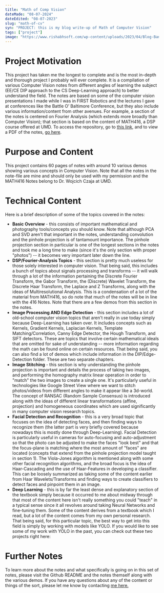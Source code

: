 ```yaml
---
title: "Math of Comp Vision"
dateMade: "08-07-2024"
dateEdited: "08-07-2023"
slug: "math-of-cv"
syn: "PROJECT: this is my blog write-up of Math of Computer Vision"
tags: ["project"]
image: "https://www.rishabhsoft.com/wp-content/uploads/2023/04/Blog-Banner-Computer-Vision.jpg"
---
```

# Project Motivation

This project has taken me the longest to complete and is the most in-depth and thorough project I probably will ever complete. It is a compilation of various Computer Vision notes from different angles of learning the subject (EE/CE DIP approach to the CS Deep-Learning approach) to better understand the field. The notes are based on some of the computer vision presentations I made while I was in FIRST Robotics and the lectures I gave at conferences like the Battle O’ Baltimore Conference, but they also include various information/content from other avenues. For example, a section of the notes is centered on Fourier Analysis (which extends more broadly than Computer Vision); that section is based on the content of MATH416, a DSP course offered at UMD. To access the repository, go to [this link](https://github.com/BlueSinkers/Computer-Vision), and to view a PDF of the notes, [go here](https://abhiramkidambi.com/additionals/CV_Notes_Kidambi_Abhiram.pdf).

# Purpose and Content

This project contains 60 pages of notes with around 10 various demos showing various concepts in Computer Vision. Note that all the notes in the note-file are mine and should only be used with my permission and the MATH416 Notes belong to Dr. Wojcich Czaja at UMD.

# Technical Content

Here is a brief description of some of the topics covered in the notes:

- **Basic Overview** \- this consists of important mathematical and photography tools/concepts you should know. Note that although PCA and SVD aren't that important in the notes, understanding convolution and the pinhole projection is of tantamount importance. The pinhole projection section in particular is one of the longest sections in the notes and took me a long time to make (since it's the only section with proper "photos") \-- it becomes very important later down the line.  
- **DSP/Fourier-Analysis Topics** \- this section is pretty much useless for those solely interested in computer vision. That being said, this includes a bunch of topics about signals processing and transforms \-- it will walk through a lot of the information pertaining the Discrete Fourier Transform, the Gabor Transform, the (Discrete) Wavelet Transform, the Discrete Haar Transform, the Laplace and Z Transforms, along with the ideas of Multiresolutional Analysis. This is a condensation of a lot of the material from MATH416, so do note that much of the notes will be in line with the 416 Notes. Note that there are a few demos from this section in the notes.  
- **Image Processing AND Edge Detection** \- this section includes a lot of old-school computer vision topics that aren't really in use today simply because Deep-Learning has taken over. It includes concepts such as Kernels, Gradient Kernels, Laplacian Kernels, Template Matching/Correlation, Canny Edge Detector, the Hough Transform, and SIFT detectors. These are topics that involve certain mathematical ideals that are omitted for sake of understanding \-- more information regarding the math can be found online on certain resources. That being said, you can also find a lot of demos which include information in the DIP/Edge-Detection folder. These are two separate chapters.  
- **Image Stitching** \- this section is why understanding the pinhole projection is important and details the process of taking two images, and performing the homography matrix linear operation in order to "match" the two images to create a single one. It's particularly useful in technologies like Google Street View where we want to stitch photos/videos from different angles to make it appear like a 3d-world. The concept of RANSAC (Random Sample Consensus) is introduced along with the ideas of different linear transformations (affine, projection) and homogeneous coordinates which are used significantly in many computer vision research topics.  
- **Facial Detection and Recognition** \- this is a very broad topic that focuses on the idea of detecting faces, and then finding ways to recognize them (the latter part is very briefly covered because nowadays this is mostly done through Deep-Learning). Facial Detection is particularly useful in cameras for auto-focusing and auto-adjustment so that the photo can be adjusted to make the faces "look best" and that the focus-plane is matching where the most amount of "faces" are located (concepts that extend from the pinhole projection model taught in section 1). The Viola-Jones algorithm is mentioned along with some other facial recognition algorithms, and the broad focus is the idea of Haar-Cascading and the use of Haar-Features in developing a classifier. This can be loosely summarized as taking some of the content earlier from Haar Wavelets/Transforms and finding ways to create classifiers to detect faces and pinpoint them in an image.  
- **Deep Learning** \- this is by far the least dense and explanatory section of the textbook simply because it occurred to me about midway through that most of the content here isn't really something you could "teach" in a typical sense since it all revolves around taking Neural Networks and fine-tuning them. Some of the content derives from a textbook which I read, but a lot of the content comes from my own personal research. That being said, for this particular topic, the best way to get into this field is simply by working with models like YOLO. If you would like to see some of my work with YOLO in the past, you can check out these two projects right here:

# Further Notes

To learn more about the notes and what specifically is going on in this set of notes, please visit the Github README and the notes themself along with the various demos. If you have any questions about any of the content or things of the sort, please let me know by contacting [me here.](mailto:akidamb1@terpmail.umd.edu)